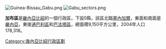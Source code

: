 {{coord|12|10|N|14|10|W|display=title}}

[[File:Guinea-Bissau_Gabu.png|right]]
[[Image:Gabu_sectors.png|thumb]]

'''加布區'''是[[畿內亞比紹|畿內亞比紹]]的一個行政區，下設5縣，該區北臨[[塞內加爾|塞內加爾]]，東面和南面是[[畿內亞|畿內亞]]，東接[[通巴利區|通巴利區]]和[[巴法塔區|巴法塔區]]，總面積9,150平方公里，2004年人口178,318。

{{幾內亞比索行政區劃}}

[[Category:幾內亞比紹行政區劃|Category:幾內亞比紹行政區劃]]


{{GuineaBissau-stub}}